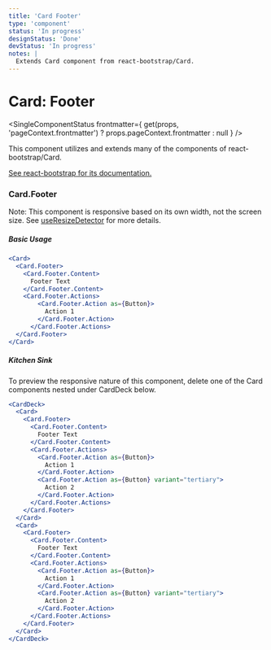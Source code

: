 ```yaml
---
title: 'Card Footer'
type: 'component'
status: 'In progress'
designStatus: 'Done'
devStatus: 'In progress'
notes: |
  Extends Card component from react-bootstrap/Card.
---
```



# Card: Footer

<SingleComponentStatus
  frontmatter={
    get(props, 'pageContext.frontmatter') ? props.pageContext.frontmatter : null
  }
/>

<p>This component utilizes and extends many of the components of react-bootstrap/Card.</p>
<p>
  <a href="https://react-bootstrap.github.io/components/cards/" target="_blank" rel="noopener noreferrer">
    See react-bootstrap for its documentation.
  </a>
</p>

### Card.Footer

<p>
  Note: This component is responsive based on its own width, not the screen size. See <a href="/hooks/useResizeDetector">useResizeDetector</a> for more details.
</p>

##### Basic Usage

```jsx live
<Card>
  <Card.Footer>
    <Card.Footer.Content>
      Footer Text
    </Card.Footer.Content>
    <Card.Footer.Actions>
        <Card.Footer.Action as={Button}>
          Action 1
        </Card.Footer.Action>
      </Card.Footer.Actions>
  </Card.Footer>
</Card>
```

##### Kitchen Sink

<p>
  To preview the responsive nature of this component, delete one of the Card components nested under CardDeck below.
</p>

```jsx live
<CardDeck>
  <Card>
    <Card.Footer>
      <Card.Footer.Content>
        Footer Text
      </Card.Footer.Content>
      <Card.Footer.Actions>
        <Card.Footer.Action as={Button}>
          Action 1
        </Card.Footer.Action>
        <Card.Footer.Action as={Button} variant="tertiary">
          Action 2
        </Card.Footer.Action>
      </Card.Footer.Actions>
    </Card.Footer>
  </Card>
  <Card>
    <Card.Footer>
      <Card.Footer.Content>
        Footer Text
      </Card.Footer.Content>
      <Card.Footer.Actions>
        <Card.Footer.Action as={Button}>
          Action 1
        </Card.Footer.Action>
        <Card.Footer.Action as={Button} variant="tertiary">
          Action 2
        </Card.Footer.Action>
      </Card.Footer.Actions>
    </Card.Footer>
  </Card>
</CardDeck>
```
